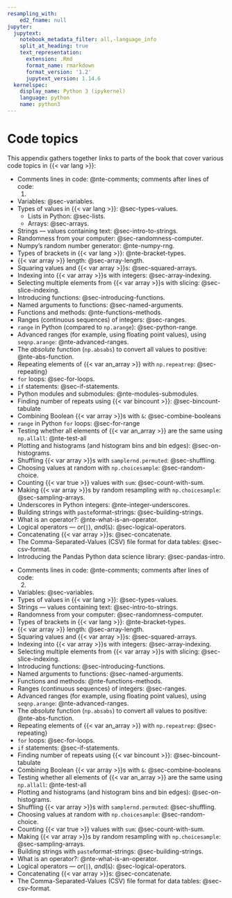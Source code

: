 ```yaml
---
resampling_with:
    ed2_fname: null
jupyter:
  jupytext:
    notebook_metadata_filter: all,-language_info
    split_at_heading: true
    text_representation:
      extension: .Rmd
      format_name: rmarkdown
      format_version: '1.2'
      jupytext_version: 1.14.6
  kernelspec:
    display_name: Python 3 (ipykernel)
    language: python
    name: python3
---
```


# Code topics

This appendix gathers together links to parts of the book that cover various
code topics in {{< var lang >}}:

<!---
Be careful wrapping these lines below.  Some wraps cause the link to be lost,
and a sub-list to be formed.  Example:

* Selecting multiple elements from {{< var array >}}s with slicing: @sec-slice-indexing.

If wrapped, this will not render correctly.

Also - remember to keep the Python and R versions in sync.  They need to be
repeated as here, because it proved difficult to use .python / .r divs and
spans to add conditional list elements.  It appears this must be done with the
list as a whole, as here.
-->

::: python

* Comments lines in code: @nte-comments; comments after lines of code:
  @nte-eol-comments.
* Variables: @sec-variables.
* Types of values in {{< var lang >}}: @sec-types-values.
  * Lists in Python: @sec-lists.
  * Arrays: @sec-arrays.
* Strings — values containing text: @sec-intro-to-strings.
* Randomness from your computer: @sec-randomness-computer.
* Numpy's random number generator: @nte-numpy-rng.
* Types of brackets in {{< var lang >}}: @nte-bracket-types.
* {{< var array >}} length: @sec-array-length.
* Squaring values and {{< var array >}}s: @sec-squared-arrays.
* Indexing into {{< var array >}}s with integers: @sec-array-indexing.
* Selecting multiple elements from {{< var array >}}s with slicing: @sec-slice-indexing.
* Introducing functions: @sec-introducing-functions.
* Named arguments to functions: @sec-named-arguments.
* Functions and methods: @nte-functions-methods.
* Ranges (continuous sequences) of integers: @sec-ranges.
* `range` in Python (compared to `np.arange`): @sec-python-range.
* Advanced ranges (for example, using floating point values), using
  [`seq`]{.r}[`np.arange`]{.python}: @nte-advanced-ranges.
* The *absolute* function ([`np.abs`]{.python}[`abs`]{.r}) to convert all values to positive: @nte-abs-function.
* Repeating elements of {{< var an_array >}} with [`np.repeat`]{.python}[`rep`]{.r}: @sec-repeating}
* `for` loops: @sec-for-loops.
* `if` statements:  @sec-if-statements.
* Python modules and submodules: @nte-modules-submodules.
* Finding number of repeats using {{< var bincount >}}: @sec-bincount-tabulate
* Combining Boolean {{< var array >}}s with `&`: @sec-combine-booleans
* `range` in Python `for` loops: @sec-for-range
* Testing whether all elements of {{< var an_array >}} are the same using
  [`np.all`]{.python}[`all`]{.r}: @nte-test-all
* Plotting and histograms (and histogram bins and bin edges): @sec-on-histograms.
* Shuffling {{< var array >}}s with [`sample`]{.r}[`rnd.permuted`]{.python}: @sec-shuffling.
* Choosing values at random with [`np.choice`]{.python}[`sample`]{.r}: @sec-random-choice.
* Counting {{< var true >}} values with `sum`: @sec-count-with-sum.
* Making {{< var array >}}s by random resampling with [`np.choice`]{.python}[`sample`]{.r}: @sec-sampling-arrays.
* Underscores in Python integers: @nte-integer-underscores.
* Building strings with [`paste`]{.r}[format-strings]{.python}: @sec-building-strings.
* What is an operator?: @nte-what-is-an-operator.
* Logical operators — *or*[ (`|`)]{.r}, *and*[ (`&`)]{.r}: @sec-logical-operators.
* Concatenating {{< var array >}}s: @sec-concatenate.
* The Comma-Separated-Values (CSV) file format for data tables: @sec-csv-format.
* Introducing the Pandas Python data science library: @sec-pandas-intro.
:::

::: r

* Comments lines in code: @nte-comments; comments after lines of code:
  @nte-eol-comments.
* Variables: @sec-variables.
* Types of values in {{< var lang >}}: @sec-types-values.
* Strings — values containing text: @sec-intro-to-strings.
* Randomness from your computer: @sec-randomness-computer.
* Types of brackets in {{< var lang >}}: @nte-bracket-types.
* {{< var array >}} length: @sec-array-length.
* Squaring values and {{< var array >}}s: @sec-squared-arrays.
* Indexing into {{< var array >}}s with integers: @sec-array-indexing.
* Selecting multiple elements from {{< var array >}}s with slicing: @sec-slice-indexing.
* Introducing functions: @sec-introducing-functions.
* Named arguments to functions: @sec-named-arguments.
* Functions and methods: @nte-functions-methods.
* Ranges (continuous sequences) of integers: @sec-ranges.
* Advanced ranges (for example, using floating point values), using
  [`seq`]{.r}[`np.arange`]{.python}: @nte-advanced-ranges.
* The *absolute* function ([`np.abs`]{.python}[`abs`]{.r}) to convert all values to positive: @nte-abs-function.
* Repeating elements of {{< var an_array >}} with [`np.repeat`]{.python}[`rep`]{.r}: @sec-repeating}
* `for` loops: @sec-for-loops.
* `if` statements:  @sec-if-statements.
* Finding number of repeats using {{< var bincount >}}: @sec-bincount-tabulate
* Combining Boolean {{< var array >}}s with `&`: @sec-combine-booleans
* Testing whether all elements of {{< var an_array >}} are the same using
  [`np.all`]{.python}[`all`]{.r}: @nte-test-all
* Plotting and histograms (and histogram bins and bin edges): @sec-on-histograms.
* Shuffling {{< var array >}}s with [`sample`]{.r}[`rnd.permuted`]{.python}: @sec-shuffling.
* Choosing values at random with [`np.choice`]{.python}[`sample`]{.r}: @sec-random-choice.
* Counting {{< var true >}} values with `sum`: @sec-count-with-sum.
* Making {{< var array >}}s by random resampling with [`np.choice`]{.python}[`sample`]{.r}: @sec-sampling-arrays.
* Building strings with [`paste`]{.r}[format-strings]{.python}: @sec-building-strings.
* What is an operator?: @nte-what-is-an-operator.
* Logical operators — *or*[ (`|`)]{.r}, *and*[ (`&`)]{.r}: @sec-logical-operators.
* Concatenating {{< var array >}}s: @sec-concatenate.
* The Comma-Separated-Values (CSV) file format for data tables: @sec-csv-format.
:::
